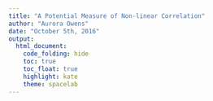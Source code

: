 ```yaml
---
title: "A Potential Measure of Non-linear Correlation"
author: "Aurora Owens"
date: "October 5th, 2016"
output:
  html_document:
    code_folding: hide
    toc: true
    toc_float: true
    highlight: kate
    theme: spacelab
---
```

